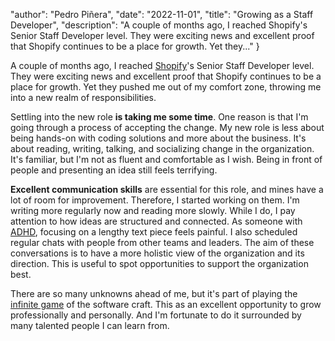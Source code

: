 
  "author": "Pedro Piñera",
  "date": "2022-11-01",
  "title": "Growing as a Staff Developer",
  "description": "A couple of months ago, I reached Shopify's Senior Staff Developer level. They were exciting news and excellent proof that Shopify continues to be a place for growth. Yet they..."
}




A couple of months ago, I reached [Shopify](https://shopify.com)'s Senior Staff Developer level. They were exciting news and excellent proof that Shopify continues to be a place for growth. Yet they pushed me out of my comfort zone, throwing me into a new realm of responsibilities.

Settling into the new role **is taking me some time**. One reason is that I'm going through a process of accepting the change. My new role is less about being hands-on with coding solutions and more about the business. It's about reading, writing, talking, and socializing change in the organization. It's familiar, but I'm not as fluent and comfortable as I wish. Being in front of people and presenting an idea still feels terrifying.

**Excellent communication skills** are essential for this role, and mines have a lot of room for improvement. Therefore, I started working on them. I'm writing more regularly now and reading more slowly. While I do, I pay attention to how ideas are structured and connected. As someone with [ADHD](https://en.wikipedia.org/wiki/Attention_deficit_hyperactivity_disorder), focusing on a lengthy text piece feels painful. I also scheduled regular chats with people from other teams and leaders. The aim of these conversations is to have a more holistic view of the organization and its direction. This is useful to spot opportunities to support the organization best.

There are so many unknowns ahead of me, but it's part of playing the [infinite game](https://en.wikipedia.org/wiki/The_Infinite_Game) of the software craft. This as an excellent opportunity to grow professionally and personally. And I'm fortunate to do it surrounded by many talented people I can learn from.

    